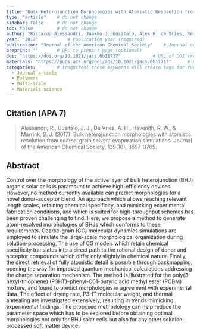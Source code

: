 ```yaml
---
title: "Bulk Heterojunction Morphologies with Atomistic Resolution from Coarse-Grain Solvent Evaporation Simulations"          # Paper title (required)
type: "article"    # do not change
sidebar: false     # do not change
toc: false         # do not change
author: "Riccardo Alessandri, Jaakko J. Uusitalo, Alex H. de Vries, Remco W. A. Havenith, and Siewert J. Marrink"         # Paper authors (required)
year: "2017"           # Publication year (required)
publication: "Journal of the American Chemical Society"    # Journal or similar (required)
preprint: ""       # URL to prepint page (optional)  
doi: "https://doi.org/10.1021/jacs.6b11717"            # URL of DOI (required)  
materials: "https://pubs.acs.org/doi/abs/10.1021/jacs.6b11717"      # URL to suplementary info (optional)
categories:        # (required) these keywords will create tags for further filtering. 
  - Journal article
  - Polymers
  - Multi-scale
  - Materials science
---
```


<!-- 
The info below is just an example. 

Both fields are required and they have to be replaced with the respective info for each paper. 

Please notice the `> ` symbol before the citation, it gives it additional styling.  
-->

## Citation (APA 7)      

> Alessandri, R., Uusitalo, J. J., De Vries, A. H., Havenith, R. W., & Marrink, S. J. (2017). Bulk heterojunction morphologies with atomistic resolution from coarse-grain solvent evaporation simulations. Journal of the American Chemical Society, 139(10), 3697-3705.

## Abstract

Control over the morphology of the active layer of bulk heterojunction (BHJ) organic solar cells is paramount to achieve high-efficiency devices. However, no method currently available can predict morphologies for a novel donor–acceptor blend. An approach which allows reaching relevant length scales, retaining chemical specificity, and mimicking experimental fabrication conditions, and which is suited for high-throughput schemes has been proven challenging to find. Here, we propose a method to generate atom-resolved morphologies of BHJs which conforms to these requirements. Coarse-grain (CG) molecular dynamics simulations are employed to simulate the large-scale morphological organization during solution-processing. The use of CG models which retain chemical specificity translates into a direct path to the rational design of donor and acceptor compounds which differ only slightly in chemical nature. Finally, the direct retrieval of fully atomistic detail is possible through backmapping, opening the way for improved quantum mechanical calculations addressing the charge separation mechanism. The method is illustrated for the poly(3-hexyl-thiophene) (P3HT)–phenyl-C61-butyric acid methyl ester (PCBM) mixture, and found to predict morphologies in agreement with experimental data. The effect of drying rate, P3HT molecular weight, and thermal annealing are investigated extensively, resulting in trends mimicking experimental findings. The proposed methodology can help reduce the parameter space which has to be explored before obtaining optimal morphologies not only for BHJ solar cells but also for any other solution-processed soft matter device.